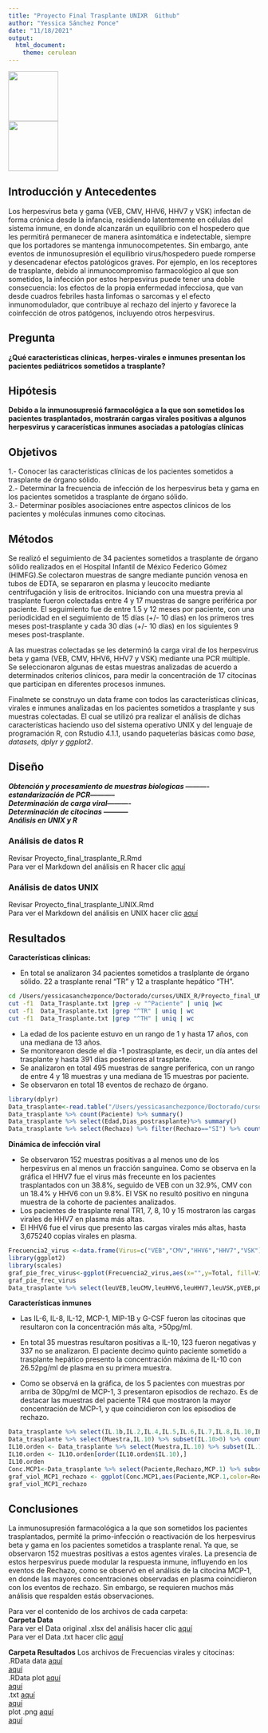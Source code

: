 ```yaml
---
title: "Proyecto Final Trasplante UNIXR  Github"
author: "Yessica Sánchez Ponce"
date: "11/18/2021"
output: 
  html_document:
    theme: cerulean
---
```


<img src="./Data/Icono_R.jpg" width="100" height="100" />    
<img src="./Data/Icono_Unix.jpg" width="100" height="100" /> 

## **Introducción y Antecedentes** 
Los herpesvirus beta y gama (VEB, CMV, HHV6, HHV7 y VSK) infectan de forma crónica desde la infancia, residiendo latentemente en células del sistema inmune, en donde alcanzarán un equilibrio con el hospedero que les permitirá permanecer de manera asintomática e indetectable, siempre que los portadores se mantenga inmunocompetentes. Sin embargo, ante eventos de inmunosupresión el equilibrio virus/hospedero puede romperse y desencadenar efectos patológicos graves. Por ejemplo, en los receptores de trasplante, debido al inmunocompromiso farmacológico al que son sometidos, la infección por estos herpesvirus puede tener una doble consecuencia: los efectos de la propia enfermedad infecciosa, que van desde cuadros febriles hasta linfomas o sarcomas y el efecto inmunomodulador, que contribuye al rechazo del injerto y favorece la coinfección de otros patógenos, incluyendo otros herpesvirus. 

## **Pregunta**
**¿Qué características clínicas, herpes-virales e inmunes presentan los pacientes pediátricos sometidos a trasplante?**

## **Hipótesis**
**Debido a la inmunosupresió farmacológica a la que son sometidos los pacientes trasplantados, mostrarán cargas virales positivas a algunos herpesvirus y caracerísticas inmunes asociadas a patologías clínicas**

## **Objetivos**
1.- Conocer las características clínicas de los pacientes sometidos a trasplante de órgano sólido.  
2.- Determinar la frecuencia de infección de los herpesvirus beta y gama en los pacientes sometidos a trasplante de órgano sólido.   
3.- Determinar posibles asociaciones entre aspectos clínicos de los pacientes y  moléculas inmunes como citocinas.   

## **Métodos**
Se realizó el seguimiento de 34 pacientes sometidos a trasplante de órgano sólido realizados en el Hospital Infantil de México Federico Gómez (HIMFG).Se colectaron muestras de sangre mediante punción venosa en tubos de EDTA, se separaron en plasma y leucocito mediante centrifugación y lisis de eritrocitos. Iniciando con una muestra previa al trasplante fueron colectadas entre 4 y 17 muestras de sangre periférica por paciente. El seguimiento fue de entre 1.5 y 12 meses por paciente, con una periodicidad en el seguimiento de 15 días (+/- 10 días) en los primeros tres meses post-trasplante y cada 30 días (+/- 10 días) en los siguientes 9 meses post-trasplante. 

A las muestras colectadas se les determinó la carga viral de los herpesvirus beta y gama (VEB, CMV, HHV6, HHV7 y VSK) mediante una PCR múltiple. Se seleccionaron algunas de estas muestras analizadas de acuerdo a determinados críterios clínicos, para medir la concentración de 17 citocinas que participan en diferentes procesos inmunes. 

Finalmete se construyo un data frame con todos las características clínicas, virales e inmunes analizadas en los pacientes sometidos a trasplante y sus muestras colectadas. El cual se utilizó pra realizar el análisis de dichas características haciendo uso del sistema operativo UNIX y del lenguaje de programación R, con Rstudio 4.1.1, usando paqueterías básicas como _base, datasets, dplyr y ggplot2_.

## **Diseño**

**_Obtención y procesamiento de muestras biologicas_ ----------   
    _estandarización de PCR_-----------      
    _Determinación de carga viral_----------     
    _Determinación de citocinas_ -----------     
    _Análisis en UNIX y R_**  

### **Análisis de datos R**  
Revisar Proyecto_final_trasplante_R.Rmd  
Para ver el Markdown del análisis en R hacer clic [aquí](./Scripts/Proyecto_final_trasplante_R.html)  

### **Análisis de datos UNIX**  
Revisar Proyecto_final_trasplante_UNIX.Rmd  
Para ver el Markdown del análisis en UNIX hacer clic [aquí](./Scripts/Proyecto_final_trasplante_UNIX.html)  

## **Resultados**
**Características clínicas:**  

- En total se analizaron 34 pacientes sometidos a traslplante de órgano sólido. 22 a trasplante renal "TR" y 12 a trasplante hepático "TH".   
```bash
cd /Users/yessicasanchezponce/Doctorado/cursos/UNIX_R/Proyecto_final_UNIXR_trasplante/Data
cut -f1  Data_Trasplante.txt |grep -v "^Paciente" | uniq |wc
cut -f1  Data_Trasplante.txt |grep "^TR" | uniq | wc
cut -f1  Data_Trasplante.txt |grep "^TH" | uniq | wc
```
- La edad de los paciente estuvo en un rango de 1 y hasta 17 años, con una mediana de 13 años.
- Se monitorearon desde el día -1 postrasplante, es decir, un día antes del trasplante y hasta 391 días posteriores al trasplante.  
- Se analizaron en total 495 muestras de sangre periferica, con un rango de entre 4 y 18 muestras y una mediana de 15 muestras por paciente.  
- Se observaron en total 18 eventos de rechazo de órgano. 
```r
library(dplyr)
Data_trasplante<-read.table("/Users/yessicasanchezponce/Doctorado/cursos/UNIX_R/Proyecto_final_UNIXR_trasplante/Data/Data_Trasplante.txt",header = TRUE,sep = "\t",stringsAsFactors = FALSE)
Data_trasplante %>% count(Paciente) %>% summary()
Data_trasplante %>% select(Edad,Dias_postrasplante)%>% summary()
Data_trasplante %>% select(Rechazo) %>% filter(Rechazo=="SI") %>% count()
```

**Dinámica de infección viral** 

- Se observaron 152 muestras positivas a al menos uno de los herpesvirus en al menos un fracción sanguínea.
Como se observa en la gráfica el HHV7 fue el virus más freceunte en los pacientes trasplantados con un 38.8%, seguido de VEB con un 32.9%, CMV con un 18.4% y HHV6 con un 9.8%. El VSK no resultó positivo en ninguna muestra de la cohorte de pacientes analizados.    
- Los pacientes de trasplante renal TR1, 7, 8, 10 y 15 mostraron las cargas virales de HHV7 en plasma más altas.  
- El HHV6 fue el virus que presento las cargas virales más altas, hasta 3,675240 copias virales en plasma.
```r
Frecuencia2_virus <-data.frame(Virus=c("VEB","CMV","HHV6","HHV7","VSK"),Total=c(32.9,18.4,9.9,38.1,0))
library(ggplot2)
library(scales)
graf_pie_frec_virus<-ggplot(Frecuencia2_virus,aes(x="",y=Total, fill=Virus))+ geom_bar(stat = "identity",color="white")+ geom_text(aes(label=percent(Total/100)),position=position_stack(vjust=0.4),color="white",size=5)+ coord_polar(theta = "y")+ theme_void()+ labs(title="Frecuencia viral") 
graf_pie_frec_virus
Data_trasplante %>% select(leuVEB,leuCMV,leuHHV6,leuHHV7,leuVSK,pVEB,pCMV,pHHV6,pHHV7,pVSK)%>% summary()
```

**Características inmunes**   

- Las IL-6, IL-8, IL-12, MCP-1, MIP-1B y G-CSF fueron las citocinas que resultaron con la concentración más alta, >50pg/ml.
 
- En total 35 muestras resultaron positivas a IL-10, 123 fueron negativas y 337 no se analizaron. El paciente decimo quinto paciente sometido a trasplante hepático presento la concentración máxima de IL-10 con 26.52pg/ml de plasma en su primera muestra.

- Como se observá en la gráfica, de los 5 pacientes con muestras por arriba de 30pg/ml de MCP-1, 3 presentaron episodios de rechazo. Es de destacar las muestras del paciente TR4 que mostraron la mayor concentración de MCP-1, y que coincidieron con los episodios de rechazo. 

```r
Data_trasplante %>% select(IL.1b,IL.2,IL.4,IL.5,IL.6,IL.7,IL.8,IL.10,IL.12,IL.13,IL.17,INF.g,MCP.1,MIP.1b,TNF.a,G.CSF,GM.CSF) %>% summary()
Data_trasplante %>% select(Muestra,IL.10) %>% subset(IL.10>0) %>% count()
IL10.orden <- Data_trasplante %>% select(Muestra,IL.10) %>% subset(IL.10>0)
IL10.orden <- IL10.orden[order(IL10.orden$IL.10),]
IL10.orden
Conc.MCP1<-Data_trasplante %>% select(Paciente,Rechazo,MCP.1) %>% subset(MCP.1>=0)
graf_viol_MCP1_rechazo <- ggplot(Conc.MCP1,aes(Paciente,MCP.1,color=Rechazo)) + geom_violin() +geom_count() + theme_minimal() + labs(x="Paciente",y="MCP-1 pg/ml de plasma",title = "Concentración de MCP-1") + theme(text = element_text(size=10),axis.text.x = element_text(angle=90, hjust=1)) 
graf_viol_MCP1_rechazo
```

## **Conclusiones**
La inmunosupresión farmacológica a la que son sometidos los pacientes trasplantados, permité la primo-infección o reactivación de los herpesvirus beta y gama en los pacientes sometidos a trasplante renal. Ya que, se observaron 152 muestras positivas a estos agentes virales. La presencia de estos herpesvirus puede modular la respuesta inmune, influyendo en los eventos de Rechazo, como se observó en el análisis de la citocina MCP-1, en donde las mayores concentraciones observadas en plasma coincidieron con los eventos de rechazo. Sin embargo, se requieren muchos más análisis que respalden estás observaciones.

Para ver el contenido de los archivos de cada carpeta:   
**Carpeta Data**   
Para ver el Data original .xlsx del análisis hacer clic [aquí](./Data/Dataorg_Trasplante_R.xlsx)   
Para ver el Data .txt hacer clic [aquí](./Data/Data_Trasplante.txt)   

**Carpeta Resultados**
Los archivos de Frecuencias virales y citocinas:  
.RData data [aquí](./Resultados/Frecuencia_virus.RData)      
            [aquí](./Resultados/Frecuencia2_virus.RData)   
.RData plot [aquí](./Resultados/graf_pie_frec_virus.RData)      
            [aquí](./Resultados/graf_viol_MCP1_rechazo.RData)   
.txt        [aquí](./Resultados/Frecuencia_virus.txt)        
            [aquí](./Resultados/Frecuencia2_virus.txt)   
plot .png   [aquí](./Resultados/Frecuencia_viral_Rplot.png)      
            [aquí](./Resultados/Concentracion_MCP1_Rplot.png)    
            
            
            
